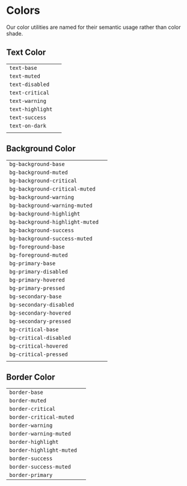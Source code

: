 

<Meta title="CSS Utilities/Colors" />

# Colors

Our color utilities are named for their semantic usage rather than color shade.

## Text Color

|                  |                                        |
| ---------------- | -------------------------------------- |
| `text-base`      | <TextColor name="text-base" />         |
| `text-muted`     | <TextColor name="text-muted" />        |
| `text-disabled`  | <TextColor name="text-disabled" />     |
| `text-critical`  | <TextColor name="text-critical" />     |
| `text-warning`   | <TextColor name="text-warning" />      |
| `text-highlight` | <TextColor name="text-highlight" />    |
| `text-success`   | <TextColor name="text-success" />      |
| `text-on-dark`   | <TextColor name="text-on-dark" dark /> |
|                  |                                        |

## Background Color

|                                 |                                                  |
| ------------------------------- | ------------------------------------------------ |
| `bg-background-base`            | <BgColor name="bg-background-base" />            |
| `bg-background-muted`           | <BgColor name="bg-background-muted" />           |
| `bg-background-critical`        | <BgColor name="bg-background-critical" />        |
| `bg-background-critical-muted`  | <BgColor name="bg-background-critical-muted" />  |
| `bg-background-warning`         | <BgColor name="bg-background-warning" />         |
| `bg-background-warning-muted`   | <BgColor name="bg-background-warning-muted" />   |
| `bg-background-highlight`       | <BgColor name="bg-background-highlight" />       |
| `bg-background-highlight-muted` | <BgColor name="bg-background-highlight-muted" /> |
| `bg-background-success`         | <BgColor name="bg-background-success" />         |
| `bg-background-success-muted`   | <BgColor name="bg-background-success-muted" />   |
| `bg-foreground-base`            | <BgColor name="bg-foreground-base" />            |
| `bg-foreground-muted`           | <BgColor name="bg-foreground-muted" />           |
| `bg-primary-base`               | <BgColor name="bg-primary-base" />               |
| `bg-primary-disabled`           | <BgColor name="bg-primary-disabled" />           |
| `bg-primary-hovered`            | <BgColor name="bg-primary-hovered" />            |
| `bg-primary-pressed`            | <BgColor name="bg-primary-pressed" />            |
| `bg-secondary-base`             | <BgColor name="bg-secondary-base" />             |
| `bg-secondary-disabled`         | <BgColor name="bg-secondary-disabled" />         |
| `bg-secondary-hovered`          | <BgColor name="bg-secondary-hovered" />          |
| `bg-secondary-pressed`          | <BgColor name="bg-secondary-pressed" />          |
| `bg-critical-base`              | <BgColor name="bg-critical-base" />              |
| `bg-critical-disabled`          | <BgColor name="bg-critical-disabled" />          |
| `bg-critical-hovered`           | <BgColor name="bg-critical-hovered" />           |
| `bg-critical-pressed`           | <BgColor name="bg-critical-pressed" />           |
|                                 |                                                  |

## Border Color

|                          |                                               |
| ------------------------ | --------------------------------------------- |
| `border-base`            | <BorderColor name="border-base" />            |
| `border-muted`           | <BorderColor name="border-muted" />           |
| `border-critical`        | <BorderColor name="border-critical" />        |
| `border-critical-muted`  | <BorderColor name="border-critical-muted" />  |
| `border-warning`         | <BorderColor name="border-warning" />         |
| `border-warning-muted`   | <BorderColor name="border-warning-muted" />   |
| `border-highlight`       | <BorderColor name="border-highlight" />       |
| `border-highlight-muted` | <BorderColor name="border-highlight-muted" /> |
| `border-success`         | <BorderColor name="border-success" />         |
| `border-success-muted`   | <BorderColor name="border-success-muted" />   |
| `border-primary`         | <BorderColor name="border-primary" />         |
